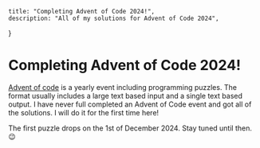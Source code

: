 
    title: "Completing Advent of Code 2024!",
    description: "All of my solutions for Advent of Code 2024",
}

# Completing Advent of Code 2024!
[Advent of code](https://adventofcode.com/about) is a yearly event including programming puzzles. The format usually includes a large text based input and a single text based output. I have never full completed an Advent of Code event and got all of the solutions. I will do it for the first time here!

The first puzzle drops on the 1st of December 2024. Stay tuned until then. 😉
